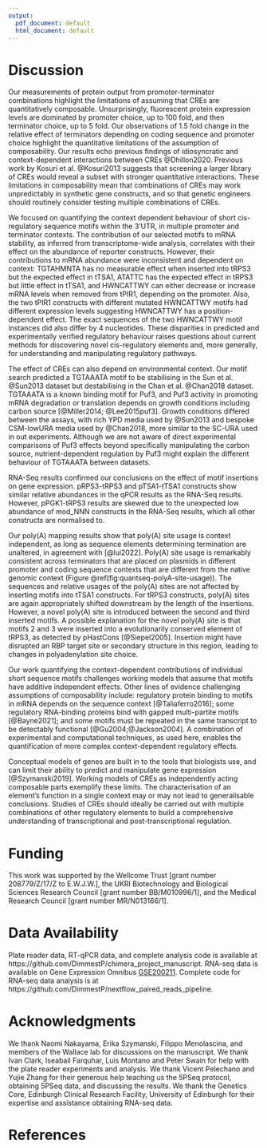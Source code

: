 ```yaml
---
output:
  pdf_document: default
  html_document: default
---
```


# Discussion

Our measurements of protein output from promoter-terminator combinations highlight the limitations of assuming that CREs are quantitatively composable.
Unsurprisingly, fluorescent protein expression levels are dominated by promoter choice, up to 100 fold, and then terminator choice, up to 5 fold. 
Our observations of 1.5 fold change in the relative effect of terminators depending on coding sequence and promoter choice highlight the quantitative limitations of the assumption of composability.
Our results echo previous findings of idiosyncratic and context-dependent interactions between CREs @Dhillon2020.
Previous work by Kosuri et al. @Kosuri2013 suggests that screening a larger library of CREs would reveal a subset with stronger quantitative interactions.
These limitations in composability mean that combinations of CREs may work unpredictably in synthetic gene constructs, and so that genetic engineers should routinely consider testing multiple combinations of CREs.

We focused on quantifying the context dependent behaviour of short cis-regulatory sequence motifs within the 3’UTR, in multiple promoter and terminator contexts.
The contribution of our selected  motifs to mRNA stability, as inferred from transcriptome-wide analysis, correlates with their effect on the abundance of reporter constructs.
However, their contributions to mRNA abundance were inconsistent and dependent on context: TGTAHMNTA has no measurable effect when inserted into tRPS3 but the expected effect in tTSA1, ATATTC has the expected effect in tRPS3 but little effect in tTSA1, and HWNCATTWY can either decrease or increase mRNA levels when removed from tPIR1, depending on the promoter.
Also, the two tPIR1 constructs with different mutated HWNCATTWY motifs had different expression levels suggesting HWNCATTWY has a position-dependent effect. 
The exact sequences of the two HWNCATTWY motif instances did also differ by 4 nucleotides.
These disparities in predicted and experimentally verified regulatory behaviour raises questions about current methods for discovering novel cis-regulatory elements and, more generally, for understanding and manipulating regulatory pathways.

The effect of CREs can also depend on environmental context.
Our motif search predicted a TGTAAATA motif to be stabilising in the Sun et al. @Sun2013 dataset but destabilising in the Chan et al. @Chan2018 dataset.
TGTAAATA is a known binding motif for Puf3, and Puf3 activity in promoting mRNA degradation or translation depends on growth conditions including carbon source [@Miller2014; @Lee2015puf3].
Growth conditions differed between the assays, with rich YPD media used by @Sun2013 and bespoke CSM-lowURA media used by @Chan2018, more similar to the SC-URA used in out experiments.
Although we are not aware of direct experimental comparisons of Puf3 effects beyond specifically manipulating the carbon source, nutrient-dependent regulation by Puf3 might explain the different behaviour of TGTAAATA between datasets.

RNA-Seq results confirmed our conclusions on the effect of motif insertions on gene expression. 
pRPS3-tRPS3 and pTSA1-tTSA1 constructs show similar relative abundances in the qPCR results as the RNA-Seq results. 
However, pPGK1-tRPS3 results are skewed due to the unexpected low abundance of mod_NNN constructs in the RNA-Seq results, which all other constructs are normalised to.

Our poly(A) mapping results show that poly(A) site usage is context independent, as long as sequence elements determining termination are unaltered, in agreement with [@lui2022].
Poly(A) site usage is remarkably consistent across terminators that are placed on plasmids in different promoter and coding sequence contexts that are different from the native genomic context (Figure \@ref(fig:quantseq-polyA-site-usage)).
The sequences and relative usages of the poly(A) sites are not affected by inserting motifs into tTSA1 constructs.
For tRPS3 constructs, poly(A) sites are again appropriately shifted downstream by the length of the insertions.
However, a novel poly(A) site is introduced between the second and third inserted motifs.
A possible explanation for the novel poly(A) site is that motifs 2 and 3 were inserted into a evolutionarily conserved element of tRPS3, as detected by pHastCons [@Siepel2005].
Insertion might have disrupted an RBP target site or secondary structure in this region, leading to changes in polyadenylation site choice.

Our work quantifying the context-dependent contributions of individual short sequence motifs challenges working models that assume that motifs have additive independent effects.
Other lines of evidence challenging assumptions of composability include: regulatory protein binding to motifs in mRNA depends on the sequence context [@Taliaferro2016]; some regulatory RNA-binding proteins bind with gapped multi-partite motifs [@Bayne2021]; and some motifs must be repeated in the same transcript to be detectably functional [@Gu2004;@Jackson2004].
A combination of experimental and computational techniques, as used here, enables the quantification of more complex context-dependent regulatory effects. 

Conceptual models of genes are built in to the tools that biologists use, and can limit their ability to predict and manipulate gene expression [@Szymanski2019].
Working models of CREs as independently acting composable parts exemplify these limits.
The characterisation of an element's function in a single context may or may not lead to generalisable conclusions.
Studies of CREs should ideally be carried out with multiple combinations of other regulatory elements to build a comprehensive understanding of transcriptional and post-transcriptional regulation.


# Funding

This work was supported by the Wellcome Trust [grant number 208779/Z/17/Z to E.W.J.W.], the UKRI Biotechnology and Biological Sciences Research Council [grant number BB/M010996/1], and the Medical Research Council [grant number MR/N013166/1].

# Data Availability

Plate reader data, RT-qPCR data, and complete analysis code is available at https://github.com/DimmestP/chimera_project_manuscript.
RNA-seq data is available on Gene Expression Omnibus [GSE200211](https://www.ncbi.nlm.nih.gov/geo/query/acc.cgi?acc=GSE200211).
Complete code for RNA-seq data analysis is at https://github.com/DimmestP/nextflow_paired_reads_pipeline.

# Acknowledgments

We thank Naomi Nakayama, Erika Szymanski, Filippo Menolascina, and members of the Wallace lab for discussions on the manuscript.
We thank Ivan Clark, Iseabail Farquhar, Luis Montano and Peter Swain for help with the plate reader experiments and analysis.
We thank Vicent Pelechano and Yujie Zhang for their generous help teaching us the 5PSeq protocol, obtaining 5PSeq data, and discussing the results.
We thank the Genetics Core, Edinburgh Clinical Research Facility, University of Edinburgh for their expertise and assistance obtaining RNA-seq data.

# References

::: {#refs}
:::

\newpage
